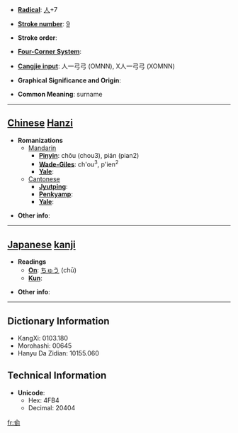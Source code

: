 * '''[[Wiktionary:Chinese radical index| Radical]]''': [[Wiktionary:Chinese radical index 人|人]]+7

* '''[[Wiktionary:Chinese total strokes index|Stroke number]]''': [[Wiktionary:Chinese total strokes index 9|9]]

* '''Stroke order''': 

* '''[[Wiktionary:Chinese four corner index|Four-Corner System]]''': 

* '''[[Wiktionary:Chinese Cangjie index|Cangjie input]]''': 人一弓弓 (OMNN), X人一弓弓 (XOMNN)

* '''Graphical Significance and Origin''': 

* '''Common Meaning''': surname

----

== [[Chinese]] [[Hanzi]] ==

* '''Romanizations'''
** [[Mandarin]]
*** '''[[Pinyin]]''': chǒu (chou3), pián (pian2)
*** '''[[Wade-Giles]]''': ch'ou<sup>3</sup>, p'ien<sup>2</sup>
*** '''[[Yale]]''': 
**[[Cantonese]]
***'''[[Jyutping]]''':
***'''[[Penkyamp]]''': 
***'''[[Yale]]''': 

* '''Other info''': 

----

== [[Japanese]] [[kanji]] ==

* '''Readings'''
** '''[[On]]''': [[ちゅう]] (chū)
** '''[[Kun]]''': 

* '''Other info''':  

----

== Dictionary Information ==

* KangXi: 0103.180
* Morohashi: 00645
* Hanyu Da Zidian: 10155.060

== Technical Information ==

* '''Unicode''':
** Hex: 4FB4
** Decimal: 20404

[[fr:侴]]